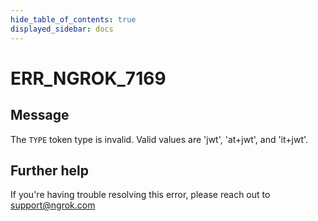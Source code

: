 ```yaml
---
hide_table_of_contents: true
displayed_sidebar: docs
---
```



# ERR_NGROK_7169

## Message

The `TYPE` token type is invalid. Valid values are 'jwt', 'at+jwt', and 'it+jwt'.

<ErrorDetails error="err_ngrok_7169" />

## Further help

If you're having trouble resolving this error, please reach out to [support@ngrok.com](mailto:support@ngrok.com?subject=Help%20with%20ERR_NGROK_7169)
